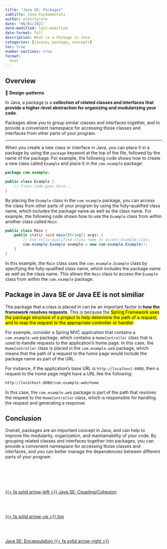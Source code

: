 ```yaml
---
title: "Java SE: Packages"
subtitle: Java Fundamentals
author: albertprofe
date: "06/01/2021"
date-modified: last-modified
date-format: full
description: What is a Package in Java
categories: [javase, package, concepts]
toc: true
number-sections: true
format:
  html
---
```


## Overview

::: {.summary}
📘 **Design-patterns**

In Java, a package is a **collection of related classes and interfaces that provide a higher-level abstraction for organizing and modularizing your code**.

Packages allow you to group similar classes and interfaces together, and to provide a convenient namespace for accessing those classes and interfaces from other parts of your program.
:::

---

When you create a new class or interface in Java, you can place it in a package by using the `package` keyword at the top of the file, followed by the name of the package. For example, the following code shows how to create a new class called `Example` and place it in the `com.example` package:

``` java
package com.example;

public class Example {
    // Class code goes here...
}
```

By placing the `Example` class in the `com.example` package, you can access the class from other parts of your program by using the fully-qualified class name, which includes the package name as well as the class name. For example, the following code shows how to use the `Example` class from within another class called `Main`:

``` java
public class Main {
    public static void main(String[] args) {
        // Use fully-qualified class name to access Example class
        com.example.Example example = new com.example.Example();
    }
}

```

In this example, the `Main` class uses the `com.example.Example` class by specifying the fully-qualified class name, which includes the package name as well as the class name. This allows the `Main` class to access the `Example` class from within the `com.example` package.


## Package in Java SE or Java EE is not similiar

::: {.callout-important}
The package that a class is placed in can be an important factor in **how the framework resolves requests**. This is because the <mark>Spring Framework uses the package structure of a project to help determine the path of a request, and to map the request to the appropriate controller or handler</mark>.
:::

For example, consider a Spring MVC application that contains a `com.example.web` package, which contains a `HomeController` class that is used to handle requests to the application's home page. In this case, the `HomeController` class is placed in the `com.example.web` package, which means that the path of a request to the home page would include the package name as part of the URL.

For instance, if the application's base URL is `http://localhost:8080`, then a request to the home page might have a URL like the following:

``` bash
http://localhost:8080/com.example.web/home

```

In this case, the `com.example.web` package is part of the path that resolves the request to the `HomeController` class, which is responsible for handling the request and generating a response.

## Conclusion

Overall, packages are an important concept in Java, and can help to improve the modularity, organization, and maintainability of your code. By grouping related classes and interfaces together into packages, you can provide a convenient namespace for accessing those classes and interfaces, and you can better manage the dependencies between different parts of your program.


<!--- navLinks -->
<br><br>
<div class=row>
<br>
<div class='column left previous'>
<br>
[{{< fa solid arrow-left >}} Java SE: Coupling/Cohesion](/javase/se-concepts-coupling.qmd)
<br>
</div>
<br>
<div class='column center'>
<br>
[{{< fa solid arrow-up >}} top](#top)
<br>
</div>
<br>
<div class='column right next'>
<br>
[Java SE: Encapsulation  {{< fa solid arrow-right >}}](/javase/se-principles-encapsulation.qmd)
<br>
</div>
<br>
</div>
